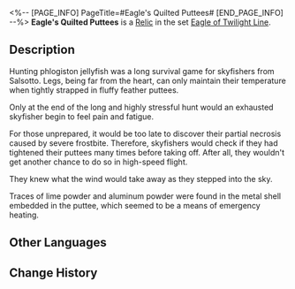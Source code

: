 <%-- [PAGE_INFO]
PageTitle=#Eagle's Quilted Puttees#
[END_PAGE_INFO] --%>
{{Relic Infobox
|id        = 61104
|image     = Item Eagle's Quilted Puttees.png{{subst:void|<!--$UPLOAD:<<SpriteOutput/RelicFigures/IconRelic_110_4.png>-<Item Eagle's Quilted Puttees.png>-<Relic Icons>>-->}}
|set       = Eagle of Twilight Line
|piece     = Feet
|mentions  = 
}}
{{Description|Puttees to keep the legs warm during flights, decorated with a skyfish eagle's bristle feathers.}}
'''Eagle's Quilted Puttees''' is a [[Relic]] in the set [[Eagle of Twilight Line]].

==Description==
Hunting phlogiston jellyfish was a long survival game for skyfishers from Salsotto. Legs, being far from the heart, can only maintain their temperature when tightly strapped in fluffy feather puttees.

Only at the end of the long and highly stressful hunt would an exhausted skyfisher begin to feel pain and fatigue.

For those unprepared, it would be too late to discover their partial necrosis caused by severe frostbite. Therefore, skyfishers would check if they had tightened their puttees many times before taking off. After all, they wouldn't get another chance to do so in high-speed flight.

They knew what the wind would take away as they stepped into the sky.

Traces of lime powder and aluminum powder were found in the metal shell embedded in the puttee, which seemed to be a means of emergency heating.

==Other Languages==
{{Other Languages
|en   = Eagle's Quilted Puttees
|zhs  = 翔鹰的绒羽绑带
|zht  = 翔鷹的絨羽綁帶
|ja   = {{Rubi|空飛|そらと}}ぶ{{Rubi|鷹|たか}}の{{Rubi|羽毛|うもう}}バンド
|ko   = 매의 깃털 붕대
|es   = Polainas con plumas del águila
|fr   = Guêtres duveteuses de l'aigle
|ru   = Стёганые краги орла
|th   = Eagle's Quilted Puttees
|vi   = Băng Nhung Chim Ưng
|de   = Steppgamaschen des Adlers
|id   = Eagle's Quilted Puttees
|pt   = Perneiras Acolchoadas de Águia
}}

==Change History==
{{Change History|1.0}}